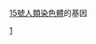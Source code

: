 {{Genes by human chromosome}}
{{Commons category|Genes on human chromosome 15}}
[[15號染色體|15號人類染色體]]的基因

[[Category:依染色體分類的基因|1]]